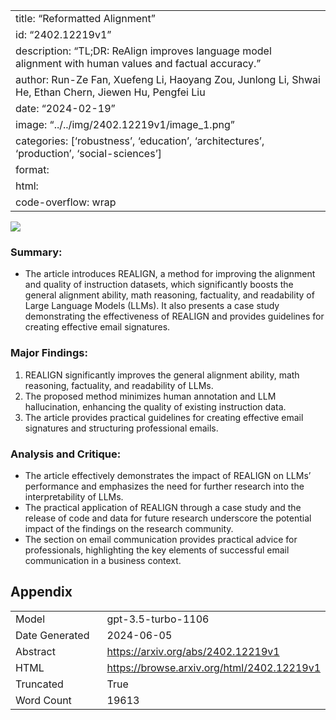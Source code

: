 
---
title: "Reformatted Alignment"
id: "2402.12219v1"
description: "TL;DR: ReAlign improves language model alignment with human values and factual accuracy."
author: Run-Ze Fan, Xuefeng Li, Haoyang Zou, Junlong Li, Shwai He, Ethan Chern, Jiewen Hu, Pengfei Liu
date: "2024-02-19"
image: "../../img/2402.12219v1/image_1.png"
categories: ['robustness', 'education', 'architectures', 'production', 'social-sciences']
format:
  html:
    code-overflow: wrap
---

![](../../img/2402.12219v1/image_1.png)

### Summary:
- The article introduces REALIGN, a method for improving the alignment and quality of instruction datasets, which significantly boosts the general alignment ability, math reasoning, factuality, and readability of Large Language Models (LLMs). It also presents a case study demonstrating the effectiveness of REALIGN and provides guidelines for creating effective email signatures.

### Major Findings:
1. REALIGN significantly improves the general alignment ability, math reasoning, factuality, and readability of LLMs.
2. The proposed method minimizes human annotation and LLM hallucination, enhancing the quality of existing instruction data.
3. The article provides practical guidelines for creating effective email signatures and structuring professional emails.

### Analysis and Critique:
- The article effectively demonstrates the impact of REALIGN on LLMs' performance and emphasizes the need for further research into the interpretability of LLMs.
- The practical application of REALIGN through a case study and the release of code and data for future research underscore the potential impact of the findings on the research community.
- The section on email communication provides practical advice for professionals, highlighting the key elements of successful email communication in a business context.

## Appendix

|          |          |
|----------|----------|
| Model     | gpt-3.5-turbo-1106       |
| Date Generated     | 2024-06-05       |
| Abstract | [https://arxiv.org/abs/2402.12219v1](https://arxiv.org/abs/2402.12219v1)        |
| HTML     | [https://browse.arxiv.org/html/2402.12219v1](https://browse.arxiv.org/html/2402.12219v1)       |
| Truncated       | True       |
| Word Count       | 19613       |